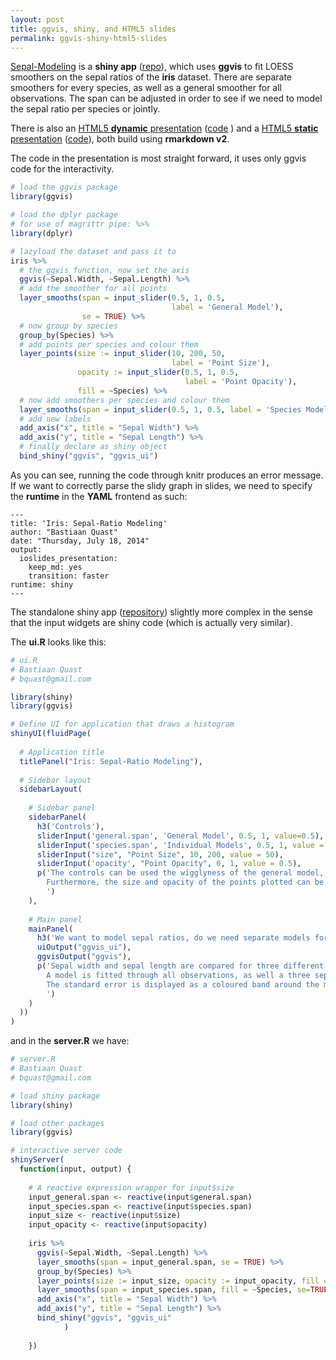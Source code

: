 ```yaml
---
layout: post
title: ggvis, shiny, and HTML5 slides
permalink: ggvis-shiny-html5-slides
---
```

[Sepal-Modeling](http://bquast.shinyapps.io/Iris-App) is a **shiny app** ([repo](https://github.com/bquast/Iris-App)),
which uses **ggvis** to fit LOESS smoothers on the sepal ratios of the **iris** dataset.
There are separate smoothers  for every species, as well as a general smoother for all observations.
The span can be adjusted in order to see if we need to model the sepal ratio per species or jointly.

There is also an [HTML5 **dynamic** presentation](http://bquast.shinyapps.io/Iris-Presentation) ([code](https://github.com/bquast/Iris-Presentation/blob/master/dynamic.Rmd) )
and a [HTML5 **static** presentation](http://bquast.github.io/Iris-Presentation) ([code](https://github.com/bquast/Iris-Presentation/blob/master/static.Rmd)), both build using **rmarkdown v2**.

The code in the presentation is most straight forward, it uses only ggvis code for the interactivity.

```r
# load the ggvis package
library(ggvis)

# load the dplyr package
# for use of magrittr pipe: %>%
library(dplyr)

# lazyload the dataset and pass it to
iris %>%
  # the ggvis function, now set the axis
  ggvis(~Sepal.Width, ~Sepal.Length) %>%
  # add the smoother for all points
  layer_smooths(span = input_slider(0.5, 1, 0.5,
                                    label = 'General Model'),
                se = TRUE) %>%
  # now group by species
  group_by(Species) %>%
  # add points per species and colour them
  layer_points(size := input_slider(10, 200, 50,
                                    label = 'Point Size'),
               opacity := input_slider(0.5, 1, 0.5,
                                       label = 'Point Opacity'),
               fill = ~Species) %>%
  # now add smoothers per species and colour them
  layer_smooths(span = input_slider(0.5, 1, 0.5, label = 'Species Models'), fill = ~Species, se=TRUE) %>%
  # add new labels
  add_axis("x", title = "Sepal Width") %>%
  add_axis("y", title = "Sepal Length") %>%
  # finally declare as shiny object
  bind_shiny("ggvis", "ggvis_ui")
```

As you can see, running the code through knitr produces an error message. If we want to correctly parse the slidy graph in slides, we need to specify the **runtime** in the **YAML** frontend as such:

```
---
title: 'Iris: Sepal-Ratio Modeling'
author: "Bastiaan Quast"
date: "Thursday, July 18, 2014"
output:
  ioslides_presentation:
    keep_md: yes
    transition: faster
runtime: shiny
---
```

The standalone shiny app ([repository](https://github.com/bquast/Iris-App)) slightly more complex in the sense that the input widgets are shiny code (which is actually very similar).

The **ui.R** looks like this:

```r
# ui.R
# Bastiaan Quast
# bquast@gmail.com

library(shiny)
library(ggvis)

# Define UI for application that draws a histogram
shinyUI(fluidPage(
  
  # Application title
  titlePanel("Iris: Sepal-Ratio Modeling"),
  
  # Sidebar layout
  sidebarLayout(
    
    # Sidebar panel
    sidebarPanel(
      h3('Controls'),
      sliderInput('general.span', 'General Model', 0.5, 1, value=0.5),
      sliderInput('species.span', 'Individual Models', 0.5, 1, value = 0.5),
      sliderInput("size", "Point Size", 10, 200, value = 50),
      sliderInput('opacity', "Point Opacity", 0, 1, value = 0.5),
      p('The controls can be used the wigglyness of the general model, as well as the models fitted for each species. Thereby seeing if separate models are needed.
        Furthermore, the size and opacity of the points plotted can be adjusted to most effectively communicate the results of the model comparison.
        ')
    ),
    
    # Main panel
    mainPanel(
      h3('We want to model sepal ratios, do we need separate models for each species?'),
      uiOutput("ggvis_ui"),
      ggvisOutput("ggvis"),
      p('Sepal width and sepal length are compared for three different species of flower.
        A model is fitted through all observations, as well a three separate models each species.
        The standard error is displayed as a coloured band around the models, whereby the grey band is represents the model fitted on all observations, and the coloured bands represent the models fitten on the respective species.
        ')
    )
  ))
)
```

and in the **server.R** we have:

```r
# server.R
# Bastiaan Quast
# bquast@gmail.com

# load shiny package
library(shiny)

# load other packages
library(ggvis)

# interactive server code
shinyServer(
  function(input, output) {
    
    # A reactive expression wrapper for input$size
    input_general.span <- reactive(input$general.span)
    input_species.span <- reactive(input$species.span)
    input_size <- reactive(input$size)
    input_opacity <- reactive(input$opacity)
    
    iris %>%
      ggvis(~Sepal.Width, ~Sepal.Length) %>%
      layer_smooths(span = input_general.span, se = TRUE) %>%
      group_by(Species) %>%
      layer_points(size := input_size, opacity := input_opacity, fill = ~Species) %>%
      layer_smooths(span = input_species.span, fill = ~Species, se=TRUE) %>%
      add_axis("x", title = "Sepal Width") %>%
      add_axis("y", title = "Sepal Length") %>%
      bind_shiny("ggvis", "ggvis_ui"
            )
    
    })
```